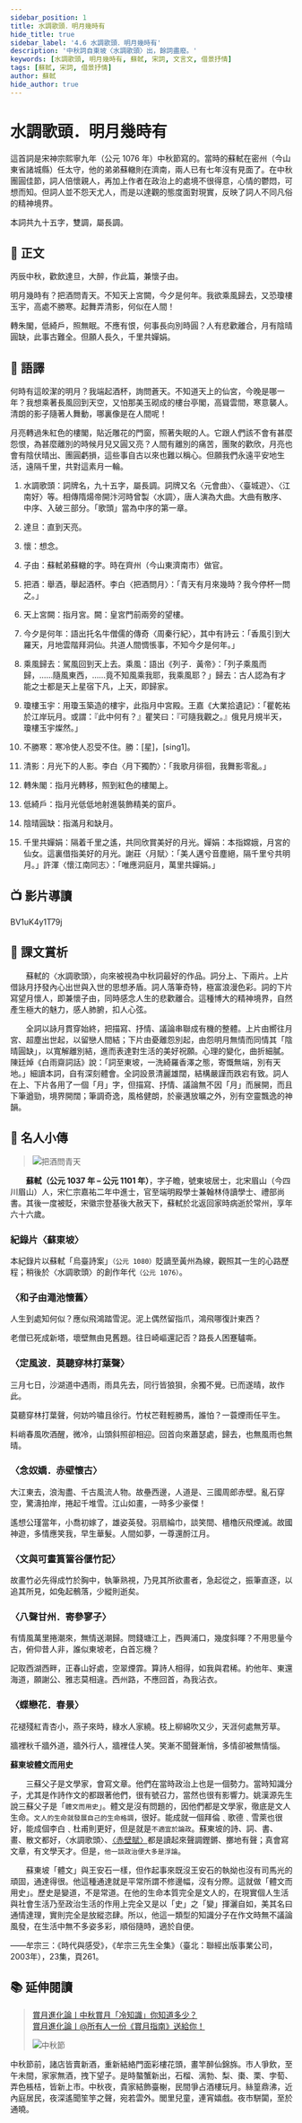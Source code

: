 ```yaml
---
sidebar_position: 1
title: 水調歌頭．明月幾時有
hide_title: true
sidebar_label: '4.6 水調歌頭．明月幾時有'
description: '中秋詞自東坡〈水調歌頭〉出，餘詞盡廢。'
keywords: [水調歌頭, 明月幾時有, 蘇軾, 宋詞, 文言文, 借景抒情]
tags: [蘇軾, 宋詞, 借景抒情]
author: 蘇軾
hide_author: true
---
```


# <span className="KeepAll" data-annotation="詞牌">水調歌頭</span>．<span className="KeepAll">明月幾時有</span>

<Author name="蘇軾" />

<Intro>

這首詞是宋神宗熙寧九年（公元 1076 年）中秋節寫的。當時的蘇軾在密州（今山東省諸城縣）任太守，他的弟弟蘇轍則在濟南，兩人已有七年沒有見面了。在中秋團圓佳節，詞人倍懷親人，再加上作者在政治上的處境不很得意，心情的鬱悶，可想而知。但詞人並不怨天尤人，而是以達觀的態度面對現實，反映了詞人不同凡俗的精神境界。

本詞共九十五字，雙調，屬長調。

</Intro>

## 📖 正文

<div className="main prose">

<p style={{fontFamily:'KaiTi'}}>丙辰中秋，歡飲<Annotate title="直到天亮。">達旦</Annotate>，大醉，作此篇，兼<Annotate title="想念">懷</Annotate><Annotate title="蘇軾弟蘇轍的字。時在齊州（今山東濟南市）做官。">子由</Annotate>。</p>

<p>明月幾時有？<Annotate title="舉酒，舉起酒杯。">把酒</Annotate>問青天。不知<Annotate title="指月宮。闕：皇宮門前兩旁的望樓。">天上宮闕</Annotate>，今夕是何年。我欲<Annotate title="駕風回到天上去。">乘風歸去</Annotate>，又恐<Annotate title="用瓊玉築造的樓宇，此指月中宮殿。">瓊樓玉宇</Annotate>，高處<Annotate title="寒冷使人忍受不住。勝：粵 [星]，[sing1]。">不勝寒</Annotate>。起舞弄<Annotate title="月光下的人影。">清影</Annotate>，何似在人間！</p>

<p><Annotate title="指月光轉移，照到紅色的樓閣上。">轉朱閣</Annotate>，<Annotate title="指月光低低地射進裝飾精美的窗戶。">低綺戶</Annotate>，照無眠。不應有恨，何事長向別時圓？人有悲歡離合，月有<Annotate title="指滿月和缺月。">陰晴圓缺</Annotate>，此事古難全。但願人長久，<Annotate title="隔着千里之遙，共同欣賞美好的月光。嬋娟：本指嫦娥，月宮的仙女。這裏借指美好的月光。">千里共嬋娟</Annotate>。</p>

</div>

## 📝 語譯

<div className="translation">

何時有這皎潔的明月？我端起酒杯，詢問蒼天。不知道天上的仙宮，今晚是哪一年？我想乘著長風回到天空，又怕那美玉砌成的樓台亭閣，高聳雲間，寒意襲人。清朗的影子隨著人舞動，哪裏像是在人間呢！

月亮轉過朱紅色的樓閣，貼近雕花的門窗，照著失眠的人。它跟人們該不會有甚麼怨恨，為甚麼離別的時候月兒又圓又亮？人間有離別的痛苦，團聚的歡欣，月亮也會有陰伏晴出、團圓虧損，這些事自古以來也難以稱心。但願我們永遠平安地生活，遠隔千里，共對這素月一輪。

</div>

<Dictionary>

1. 水調歌頭：詞牌名，九十五字，屬長調。詞牌又名〈元會曲〉、〈臺城遊〉、〈江南好〉等。相傳隋煬帝開汴河時曾製〈水調〉，唐人演為大曲。大曲有散序、中序、入破三部分。「歌頭」當為中序的第一章。

2. 達旦：直到天亮。

3. 懷：想念。

4. 子由：蘇軾弟蘇轍的字。時在齊州（今山東濟南市）做官。

5. 把酒：舉酒，舉起酒杯。李白〈把酒問月〉：「青天有月來幾時？我今停杯一問之。」
   
6. 天上宮闕：指月宮。闕：皇宮門前兩旁的望樓。
   
7. 今夕是何年：語出托名牛僧儒的傳奇〈周秦行紀〉，其中有詩云：「香風引到大羅天，月地雲階拜洞仙。共道人間惆悵事，不知今夕是何年。」
   
8. 乘風歸去：駕風回到天上去。乘風：語出《列子．黃帝》：「列子乘風而歸，……隨風東西，……竟不知風乘我耶，我乘風耶？」歸去：古人認為有才能之士都是天上星宿下凡，上天，即歸家。
   
9. 瓊樓玉宇：用瓊玉築造的樓宇，此指月中宮殿。王嘉《大業拾遺記》：「瞿乾祐於江岸玩月。或謂：『此中何有？』瞿笑曰：『可隨我觀之。』俄見月規半天，瓊樓玉宇燦然。」
   
10. 不勝寒：寒冷使人忍受不住。勝：<Py>[星]，[sing1]。</Py>
    
11. 清影：月光下的人影。李白〈月下獨酌〉：「我歌月徘徊，我舞影零亂。」
    
12. 轉朱閣：指月光轉移，照到紅色的樓閣上。
    
13. 低綺戶：指月光低低地射進裝飾精美的窗戶。
    
14. 陰晴圓缺：指滿月和缺月。
    
15. 千里共嬋娟：隔着千里之遙，共同欣賞美好的月光。嬋娟：本指嫦娥，月宮的仙女。這裏借指美好的月光。謝莊〈月賦〉：「美人邁兮音塵絕，隔千里兮共明月。」許渾〈懷江南同志〉：「唯應洞庭月，萬里共嬋娟。」

</Dictionary>

## 📺 影片導讀

<Tabs>
  <TabItem value="動畫" default>
    <Bilibili>BV1uK4y1T79j</Bilibili>
  </TabItem>
  <TabItem value="作品講解">
    <Youtube id="mIo8rR1bAgo" />
  </TabItem>
  <TabItem value="鄧麗君〈但願人長久〉">
    <Youtube id="ASfyDIZLgY8" />
  </TabItem>
  <TabItem value="招祥麒博士粵語朗誦">
    <Youtube id="Lggx5Hh0JF8" />
  </TabItem>
</Tabs>

## 🌈 課文賞析

　　蘇軾的〈水調歌頭〉，向來被視為中秋詞最好的作品。詞分上、下兩片。上片借詠月抒發內心出世與入世的思想矛盾。詞人落筆奇特，極富浪漫色彩。詞的下片寫望月懷人，即兼懷子由，同時感念人生的悲歡離合。這種博大的精神境界，自然產生極大的魅力，感人肺腑，扣人心弦。

　　全詞以詠月貫穿始終，把描寫、抒情、議論串聯成有機的整體。上片由嚮往月宮、超塵出世起，以留戀人間結；下片由憂離怨別起，由怨明月無情而同情其「陰晴圓缺」，以寬解離別結，進而表達對生活的美好祝願。心理的變化，曲折細膩。陳廷焯《白雨齋詞話》說：「詞至東坡，一洗綺羅香澤之態，寄慨無端，別有天地。」細讀本詞，自有深刻體會。全詞設景清麗雄闊，結構嚴謹而跌宕有致。詞人在上、下片各用了一個「月」字，但描寫、抒情、議論無不因「月」而展開，而且下筆遒勁，境界開闊；筆調奇逸，風格健朗，於豪邁放曠之外，別有空靈飄逸的神韻。

## 🦹 名人小傳

> ![把酒問青天](/img/S3/4.6水調歌頭．明月幾時有/cartoon1.jpg)

　　**蘇軾（公元 1037 年 – 公元 1101 年）**，字子瞻，號東坡居士，北宋眉山（今四川眉山）人，宋仁宗嘉祐二年中進士，官至端明殿學士兼翰林侍讀學士、禮部尚書。其後一度被貶，宋徽宗登基後大赦天下，蘇軾於北返回家時病逝於常州，享年六十六歲。

### 紀錄片〈蘇東坡〉

本紀錄片以蘇軾「烏臺詩案」`（公元 1080）`貶謫至黃州為線，觀照其一生的心路歷程；稍後於〈水調歌頭〉的創作年代`（公元 1076）`。

<Tabs>
  <TabItem value="1. 雪泥鴻爪">
    <h3>〈和子由澠池懷舊〉</h3>
    <p className="read-around">人生到處知何似？應似飛鴻踏雪泥。泥上偶然留指爪，鴻飛哪復計東西？</p>
    <p className="read-around">老僧已死成新塔，壞壁無由見舊題。往日崎嶇還記否？路長人困蹇驢嘶。</p>
<Youtube id="OGYEmfmgdSc" />
  </TabItem>
  <TabItem value="2. 一蓑煙雨">
    <h3>〈定風波．莫聽穿林打葉聲〉</h3>
    <p className="pre">三月七日，沙湖道中遇雨，雨具先去，同行皆狼狽，余獨不覺。已而遂晴，故作此。</p>
    <p className="read-around">莫聽穿林打葉聲，何妨吟嘯且徐行。竹杖芒鞋輕勝馬，誰怕？一蓑煙雨任平生。</p>
    <p className="read-around">料峭春風吹酒醒，微冷，山頭斜照卻相迎。回首向來蕭瑟處，歸去，也無風雨也無晴。</p>
    <Youtube id="069LsR1WAJs" />
  </TabItem>
  <TabItem value="3. 大江東去">
    <h3>〈念奴嬌．赤壁懷古〉</h3>
    <p className="read-around">大江東去，浪淘盡、千古風流人物。故壘西邊，人道是、三國周郎赤壁。亂石穿空，驚濤拍岸，捲起千堆雪。江山如畫，一時多少豪傑！</p>
    <p className="read-around">遙想公瑾當年，小喬初嫁了，雄姿英發。羽扇綸巾，談笑間、檣櫓灰飛煙滅。故國神遊，多情應笑我，早生華髮。人間如夢，一尊還酹江月。</p>
    <Youtube id="lO4yciiim5c" />
  </TabItem>
  <TabItem value="4. 成竹在胸">
    <h3>〈文與可畫篔簹谷偃竹記〉</h3>
    <p className="read-around">故畫竹必先得成竹於胸中，執筆熟視，乃見其所欲畫者，急起從之，振筆直逐，以追其所見，如兔起鶻落，少縱則逝矣。</p>
    <Youtube id="kO2DopmMMxM" />
  </TabItem>
  <TabItem value="5. 千古遺愛">
    <h3>〈八聲甘州．寄參寥子〉</h3>
    <p className="read-around">有情風萬里捲潮來，無情送潮歸。問錢塘江上，西興浦口，幾度斜暉？不用思量今古，俯仰昔人非，誰似東坡老，白首忘機？</p>
    <p className="read-around">記取西湖西畔，正春山好處，空翠煙霏。算詩人相得，如我與君稀。約他年、東還海道，願謝公、雅志莫相違。西州路，不應回首，為我沾衣。</p>
    <Youtube id="bBByO7Rly98" />
  </TabItem>
  <TabItem value="6. 南渡北歸">
    <h3>〈蝶戀花．春景〉</h3>
    <p className="read-around">花褪殘紅青杏小，燕子來時，綠水人家繞。枝上柳綿吹又少，天涯何處無芳草。</p>
    <p className="read-around">牆裡秋千牆外道，牆外行人，牆裡佳人笑。笑漸不聞聲漸悄，多情卻被無情惱。</p>
    <Youtube id="mzuMJg_TrpE" />
  </TabItem>
</Tabs>

<Quote>

**蘇東坡體文而用史**

　　三蘇父子是文學家，會寫文章。他們在當時政治上也是一個勢力。當時知識分子，尤其是作詩作文的都跟著他們，很有號召力，當然也很有影響力。姚漢源先生說三蘇父子是「`體文而用史`」。體文是沒有問題的，因他們都是文學家，徹底是文人生命。`文人的生命就發展自己的生命格調`，很好。能成就一個拜倫﹑歌德﹑雪萊也很好，能成個李白﹑杜甫則更好，但是就是`不適宜於論政`。蘇東坡的詩、詞、書、畫、散文都好，〈水調歌頭〉、[〈赤壁賦〉](http://rthk9.rthk.hk/chiculture/chilit/dy05_1201.htm)都是讀起來聲調鏗鏘、擲地有聲；真會寫文章，有文學天才。但是，`他一談政治便大多是浮論`。

　　蘇東坡「體文」與王安石一樣，但作起事來既沒王安石的執拗也沒有司馬光的頑固，通達得很。他這種通達就是平常所謂不修邊幅，沒有分際。這就做「體文而用史」。歷史是變道，不是常道。在他的生命本質完全是文人的，在現實個人生活與社會生活乃至政治生活的作用上完全又是以「史」之「變」揮灑自如，美其名曰通情達理，實則完全是放縱恣肆。所以，他這一類型的知識分子在作文時無不議論風發，在生活中無不多姿多彩，順俗隨時，適於自便。

<span className="source">——牟宗三：《時代與感受》，《牟宗三先生全集》（臺北：聯經出版事業公司，2003年），23集，頁261。</span>

</Quote>

## 📚 延伸閱讀

> [賞月進化論丨中秋賞月「冷知識」你知道多少？](https://news.cctv.com/2021/09/21/ARTIHrh6MjeDIDTtHiSnDxHQ210921.shtml)  
> [賞月進化論丨@所有人一份《賞月指南》送給你！](http://m.news.cctv.com/2021/09/20/ARTIV8riDqIk6LxF2SoemErw210920.shtml)
>
> ![中秋節](/img/S3/4.6水調歌頭．明月幾時有/cartoon2.jpg)

<Author name="孟元老" source="《東京夢華錄．卷八》" dynasty="宋" />

<p className="read-around">中秋節前，諸店皆賣新酒，重新結絡門面彩樓花頭，畫竿醉仙錦旆。市人爭飲，至午未間，家家無酒，拽下望子。是時螯蟹新出，石榴、漓勃、梨、棗、栗、孛萄、弄色棖桔，皆新上市。中秋夜，貴家結飾臺榭，民間爭占酒樓玩月。絲篁鼎沸，近內庭居民，夜深遙聞笙竽之聲，宛若雲外。閭里兒童，連宵嬉戲。夜市駢闐，至於通曉。</p>

<Challenges>

<ChallengeItem label="評估練習">

<Quiz href="https://docs.google.com/forms/d/1B6sdUSfHPoxCFNPWM4mmaH-xHt19dbvqqAfIqNnr3hY/copy" />

<Solution>

<QuizAnswers />

</Solution>

</ChallengeItem>

</Challenges>